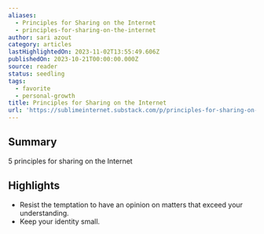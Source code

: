 ```yaml
---
aliases:
  - Principles for Sharing on the Internet
  - principles-for-sharing-on-the-internet
author: sari azout
category: articles
lastHighlightedOn: 2023-11-02T13:55:49.606Z
publishedOn: 2023-10-21T00:00:00.000Z
source: reader
status: seedling
tags:
  - favorite
  - personal-growth
title: Principles for Sharing on the Internet
url: 'https://sublimeinternet.substack.com/p/principles-for-sharing-on-the-internet'
---
```

## Summary

5 principles for sharing on the Internet

## Highlights

- Resist the temptation to have an opinion on matters that exceed your understanding.
- Keep your identity small.

